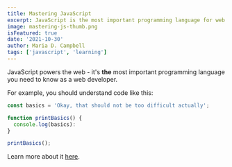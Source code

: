 ```yaml
---
title: Mastering JavaScript
excerpt: JavaScript is the most important programming language for web development. You probably don't know it well enough!
image: mastering-js-thumb.png
isFeatured: true
date: '2021-10-30'
author: Maria D. Campbell
tags: ['javascript', 'learning']
---
```


JavaScript powers the web - it's **the** most important programming language you need to know as a web developer.

For example, you should understand code like this:

```js
const basics = 'Okay, that should not be too difficult actually';

function printBasics() {
  console.log(basics):
}

printBasics();
```

Learn more about it [here](https://academind.com).
